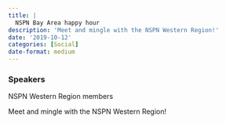 ```yaml
---
title: |
  NSPN Bay Area happy hour
description: 'Meet and mingle with the NSPN Western Region!'
date: '2019-10-12'
categories: [Social]
date-format: medium 
---
```



### Speakers  
NSPN Western Region members

Meet and mingle with the NSPN Western Region!


